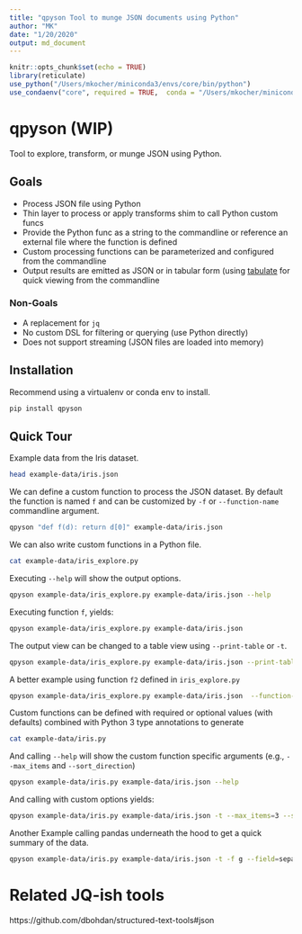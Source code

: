 ```yaml
---
title: "qpyson Tool to munge JSON documents using Python"
author: "MK"
date: "1/20/2020"
output: md_document
---
```


```r
knitr::opts_chunk$set(echo = TRUE)
library(reticulate)
use_python("/Users/mkocher/miniconda3/envs/core/bin/python")
use_condaenv("core", required = TRUE,  conda = "/Users/mkocher/miniconda3/bin/conda")
```

# qpyson (WIP)

Tool to explore, transform, or munge JSON using Python.  

## Goals

- Process JSON file using Python
- Thin layer to process or apply transforms shim to call Python custom funcs
- Provide the Python func as a string to the commandline or reference an external file where the function is defined
- Custom processing functions can be parameterized and configured from the commandline
- Output results are emitted as JSON or in tabular form (using [tabulate](https://pypi.org/project/tabulate/) for quick viewing from the commandline 


### Non-Goals

- A replacement for `jq`
- No custom DSL for filtering or querying (use Python directly)
- Does not support streaming (JSON files are loaded into memory)

## Installation

Recommend using a virtualenv or conda env to install.

```bash
pip install qpyson
```

## Quick Tour

Example data from the Iris dataset.

```bash
head example-data/iris.json
```

We can define a custom function to process the JSON dataset. By default the function is named `f` and can be customized by `-f` or `--function-name` commandline argument.

```bash
qpyson "def f(d): return d[0]" example-data/iris.json
```

We can also write custom functions in a Python file. 

```bash
cat example-data/iris_explore.py
```

Executing `--help` will show the output options.

```bash
qpyson example-data/iris_explore.py example-data/iris.json --help
```

Executing function `f`, yields:

```bash
qpyson example-data/iris_explore.py example-data/iris.json 
```

The output view can be changed to a table view using `--print-table` or `-t`.

```bash
qpyson example-data/iris_explore.py example-data/iris.json --print-table --table-style github
```

A better example using function `f2` defined in `iris_explore.py`

```bash
qpyson example-data/iris_explore.py example-data/iris.json  --function-name f2 --print-table
```

Custom functions can be defined with required or optional values (with defaults) combined with Python 3 type annotations to generate 

```bash
cat example-data/iris.py
```

And calling `--help` will show the custom function specific arguments (e.g., `--max_items` and `--sort_direction`)

```bash
qpyson example-data/iris.py example-data/iris.json --help
```

And calling with custom options yields: 

```bash
qpyson example-data/iris.py example-data/iris.json -t --max_items=3 --sort_direction=desc --sort_field sepalLength
```

Another Example calling pandas underneath the hood to get a quick summary of the data. 

```bash
qpyson example-data/iris.py example-data/iris.json -t -f g --field=sepalLength
```



# Related JQ-ish tools

https://github.com/dbohdan/structured-text-tools#json

